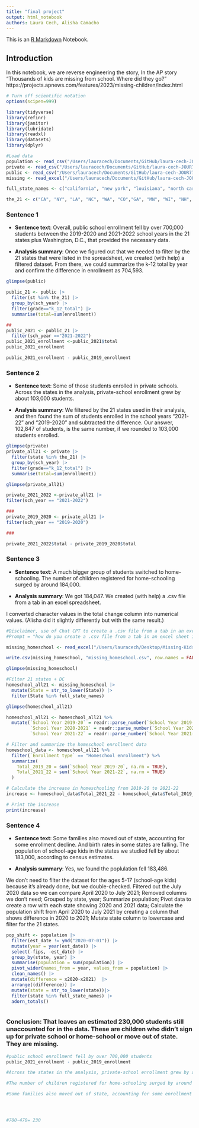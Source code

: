 ```yaml
---
title: "final project"
output: html_notebook
authors: Laura Cech, Alisha Camacho
---
```


This is an [R Markdown](http://rmarkdown.rstudio.com) Notebook.

## Introduction 

In this notebook, we are reverse engineering the story, In the AP story "Thousands of kids are missing from school. Where did they go?" https://projects.apnews.com/features/2023/missing-children/index.html

```r
# Turn off scientific notation
options(scipen=999)

library(tidyverse)
library(refinr)
library(janitor)
library(lubridate)
library(readxl)
library(datasets)
library(dplyr)
```

```r
#Load data
population <- read_csv("/Users/lauracech/Documents/GitHub/laura-cech-JOUR772/reverse_engineering/data/population-by-age.csv")
private <- read_csv("/Users/lauracech/Documents/GitHub/laura-cech-JOUR772/reverse_engineering/data/private-enrollment-by-grade.csv")
public <- read_csv("/Users/lauracech/Documents/GitHub/laura-cech-JOUR772/reverse_engineering/data/public-enrollment-by-grade.csv")
missing <- read_excel("/Users/lauracech/Documents/GitHub/laura-cech-JOUR772/reverse_engineering/data/Missing-Kids-Summary-File.xlsx")

full_state_names <- c("california", "new york", "louisiana", "north carolina", "washington", "colorado", "georgia", "minnesota", "wisconsin", "new hampshire", "massachusetts", "montana", "delaware", "north dakota", "district of columbia", "south dakota", "south carolina", "nebraska", "rhode island", "tennessee", "pennsylvania", "florida")
```


```r
the_21 <- c("CA", "NY", "LA", "NC", "WA", "CO","GA", "MN", "WI", "NH", "MA", "MT", "DE", "ND", "DC", "SD", "SC", "NE", "RI", "TN", "PA", "FL") 
```

### Sentence 1

* **Sentence text**: Overall, public school enrollment fell by over 700,000 students between the 2019-2020 and 2021-2022 school years in the 21 states plus Washington, D.C., that provided the necessary data.

* **Analysis summary**: Once we figured out that we needed to filter by the 21 states that were listed in the spreadsheet, we created (with help) a filtered dataset. From there, we could summarize the k-12 total by year and confirm the difference in enrollment as 704,593.

```r
glimpse(public)

public_21 <- public |>
  filter(st %in% the_21) |>
  group_by(sch_year) |>
  filter(grade=="k_12_total") |>
  summarise(total=sum(enrollment))

##
public_2021 <- public_21 |>
  filter(sch_year =="2021-2022")
public_2021_enrollment <-public_2021$total
public_2021_enrollment

public_2021_enrollment - public_2019_enrollment


```

### Sentence 2 

* **Sentence text**: Some of those students enrolled in private schools. Across the states in the analysis, private-school enrollment grew by about 103,000 students.

* **Analysis summary**: We filtered by the 21 states used in their analysis, and then found the sum of students enrolled in the school years "2021-22" and "2019-2020" and subtracted the difference. Our answer, 102,847 of students, is the same number, if we rounded to 103,000 students enrolled.

```r
glimpse(private)
private_all21 <- private |>
  filter(state %in% the_21) |>
  group_by(sch_year) |>
  filter(grade=="k_12_total") |>
  summarise(total=sum(enrollment))

glimpse(private_all21)

```

```r
private_2021_2022 <-private_all21 |> 
filter(sch_year == "2021-2022")

###
private_2019_2020 <- private_all21 |> 
filter(sch_year == "2019-2020")

###

private_2021_2022$total - private_2019_2020$total


```

### Sentence 3 

* **Sentence text**: A much bigger group of students switched to home-schooling. The number of children registered for home-schooling surged by around 184,000.

* **Analysis summary**: We got 184,047. We created (with help) a .csv file from a tab in an excel spreadsheet.

I converted character values in the total change column into numerical values. (Alisha did it slightly differently but with the same result.)

```r
#Disclaimer, use of Chat CPT to create a .csv file from a tab in an excel sheet
#Prompt = "how do you create a .csv file from a tab in an excel sheet in Rstudio?"

missing_homeschool <- read_excel("/Users/lauracech/Desktop/Missing-Kids-Summary-File copy.xlsx", sheet = "Enrollment Changes")

write.csv(missing_homeschool, "missing_homeschool.csv", row.names = FALSE)

glimpse(missing_homeschool)

```
```r
#Filter 21 states + DC
homeschool_all21 <- missing_homeschool |> 
  mutate(State = str_to_lower(State)) |>
  filter(State %in% full_state_names)

glimpse(homeschool_all21)
```
```r
homeschool_all21 <- homeschool_all21 %>%
  mutate(`School Year 2019-20` = readr::parse_number(`School Year 2019-20`),
         `School Year 2020-2021` = readr::parse_number(`School Year 2020-2021`),
         `School Year 2021-22` = readr::parse_number(`School Year 2021-22`))

# Filter and summarize the homeschool enrollment data
homeschool_data <- homeschool_all21 %>%
  filter(`Enrollment type` == "Homeschool enrollment") %>%
  summarize(
    Total_2019_20 = sum(`School Year 2019-20`, na.rm = TRUE),
    Total_2021_22 = sum(`School Year 2021-22`, na.rm = TRUE)
  )

# Calculate the increase in homeschooling from 2019-20 to 2021-22
increase <- homeschool_data$Total_2021_22 - homeschool_data$Total_2019_20

# Print the increase 
print(increase)
```

### Sentence 4 

* **Sentence text**: Some families also moved out of state, accounting for some enrollment decline. And birth rates in some states are falling. The population of school-age kids in the states we studied fell by about 183,000, according to census estimates.

* **Analysis summary**: Yes, we found the poplulation fell 183,486.

We don't need to filter the dataset for the ages 5-17 (school-age kids) because it's already done, but we double-checked.
Filtered out the July 2020 data so we can compare April 2020 to July 2021;
Removed columns we don't need;
Grouped by state, year;
Summarize population;
Pivot data to create a row with each state showing 2020 and 2021 data;
Calculate the population shift from April 2020 to July 2021 by creating a column that shows difference in 2020 to 2021;
Mutate state column to lowercase and filter for the 21 states.


```r
pop_shift <- population |>
  filter(est_date != ymd("2020-07-01")) |>
  mutate(year = year(est_date)) |>
  select(-fips, -est_date) |>
  group_by(state, year) |>
  summarise(population = sum(population)) |>
  pivot_wider(names_from = year, values_from = population) |>
  clean_names() |>
  mutate(difference = x2020-x2021)  |>
  arrange((difference)) |>
  mutate(state = str_to_lower(state))|>
  filter(state %in% full_state_names) |>
  adorn_totals()



```



### Conclusion: That leaves an estimated 230,000 students still unaccounted for in the data. These are children who didn’t sign up for private school or home-school or move out of state. They are missing.

```r
#public school enrollment fell by over 700,000 students
public_2021_enrollment - public_2019_enrollment

#Across the states in the analysis, private-school enrollment grew by about 103,000 students.

#The number of children registered for home-schooling surged by around 184,000.

#Some families also moved out of state, accounting for some enrollment decline. And birth rates in some states are falling. The population of school-age kids in the states we studied fell by about 183,000, according to census estimates.




#700-470= 230
```

